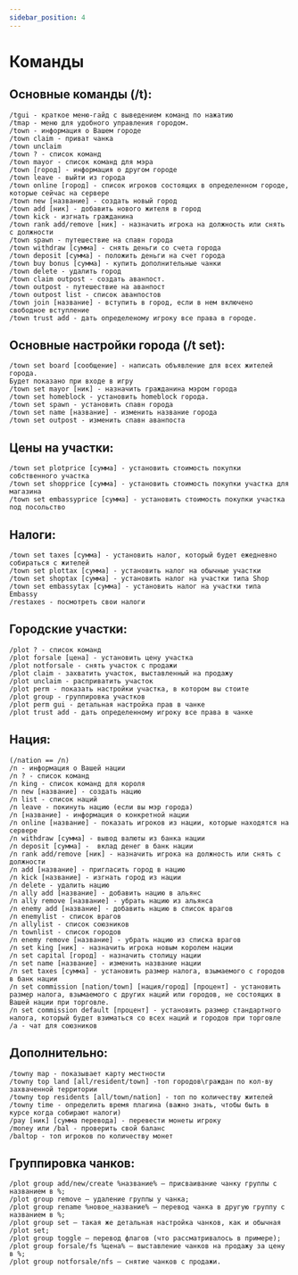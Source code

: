 ```yaml
---
sidebar_position: 4
---
```


# Команды 

## Основные команды (/t):

    /tgui - краткое меню-гайд с выведением команд по нажатию
    /tmap - меню для удобного управления городом.
	/town - информация о Вашем городе
    /town claim - приват чанка
    /town unclaim
    /town ? - список команд
    /town mayor - список команд для мэра
    /town [город] - информация о другом городе
    /town leave - выйти из города
    /town online [город] - список игроков состоящих в определенном городе, которые сейчас на сервере
    /town new [название] - создать новый город
    /town add [ник] - добавить нового жителя в город
    /town kick - изгнать гражданина
    /town rank add/remove [ник] - назначить игрока на должность или снять с должности
	/town spawn - путешествие на спавн города
    /town withdraw [сумма] - снять деньги со счета города
    /town deposit [сумма] - положить деньги на счет города
    /town buy bonus [сумма] - купить дополнительные чанки
    /town delete - удалить город
    /town claim outpost - создать аванпост.
    /town outpost - путешествие на аванпост
    /town outpost list - список аванпостов
    /town join [название] - вступить в город, если в нем включено свободное вступление
	/town trust add - дать определеному игроку все права в городе.

## **Основные настройки города (/t set):**

    /town set board [сообщение] - написать объявление для всех жителей города. 
    Будет показано при входе в игру
    /town set mayor [ник] - назначить гражданина мэром города
    /town set homeblock - установить homeblock города. 
    /town set spawn - установить спавн города
    /town set name [название] - изменить название города
    /town set outpost - изменить спавн аванпоста

## **Цены на участки:**

    /town set plotprice [сумма] - установить стоимость покупки собственного участка
    /town set shopprice [сумма] - установить стоимость покупки участка для магазина
    /town set embassyprice [сумма] - установить стоимость покупки участка под посольство

## **Налоги:**

    /town set taxes [сумма] - установить налог, который будет ежедневно собираться с жителей
    /town set plottax [сумма] - установить налог на обычные участки 
    /town set shoptax [сумма] - установить налог на участки типа Shop
    /town set embassytax [сумма] - установить налог на участки типа Embassy
	/restaxes - посмотреть свои налоги

## **Городские участки:**

    /plot ? - список команд
    /plot forsale [цена] - установить цену участка
    /plot notforsale - снять участок с продажи
    /plot claim - захватить участок, выставленный на продажу
    /plot unclaim - расприватить участок
    /plot perm - показать настройки участка, в котором вы стоите
    /plot group - группировка участков
	/plot perm gui - детальная настройка прав в чанке
	/plot trust add - дать определенному игроку все права в чанке

## **Нация:**

    (/nation == /n)
    /n - информация о Вашей нации
    /n ? - список команд
    /n king - список команд для короля
    /n new [название] - создать нацию
    /n list - список наций
    /n leave - покинуть нацию (если вы мэр города)
    /n [название] - информация о конкретной нации
    /n online [название] - показать игроков из нации, которые находятся на сервере
    /n withdraw [сумма] - вывод валюты из банка нации
    /n deposit [сумма] -  вклад денег в банк нации
    /n rank add/remove [ник] - назначить игрока на должность или снять с должности
    /n add [название] - пригласить город в нацию
    /n kick [название] - изгнать город из нации
    /n delete - удалить нацию
    /n ally add [название] - добавить нацию в альянс
    /n ally remove [название] - убрать нацию из альянса
    /n enemy add [название] - добавить нацию в список врагов
    /n enemylist - список врагов
    /n allylist - список союзников
    /n townlist - список городов
    /n enemy remove [название] - убрать нацию из списка врагов
    /n set king [ник] - назначить игрока новым королем нации
    /n set capital [город] - назначить столицу нации
    /n set name [название] - изменить название нации
    /n set taxes [сумма] - установить размер налога, взымаемого с городов в банк нации
    /n set commission [nation/town] [нация/город] [процент] - установить размер налога, взымаемого с других наций или городов, не состоящих в Вашей нации при торговле.
    /n set commission default [процент] - установить размер стандартного налога, который будет взиматься со всех наций и городов при торговле
    /a - чат для союзников

## **Дополнительно:**

    /towny map - показывает карту местности
    /towny top land [all/resident/town] -топ городов\граждан по кол-ву захваченной территории
    /towny top residents [all/town/nation] - топ по количеству жителей
    /towny time - определить время плагина (важно знать, чтобы быть в курсе когда собирают налоги) 
    /pay [ник] [сумма перевода] - перевести монеты игроку
    /money или /bal - проверить свой баланс
    /baltop - топ игроков по количеству монет

## **Группировка чанков:**

    /plot group add/new/create %название% — присваивание чанку группы с названием в %;
    /plot group remove — удаление группы у чанка;
    /plot group rename %новое_название% — перевод чанка в другую группу с названием в %;
    /plot group set — такая же детальная настройка чанков, как и обычная /plot set;
    /plot group toggle — перевод флагов (что рассматривалось в примере);
    /plot group forsale/fs %цена% — выставление чанков на продажу за цену в %;
    /plot group notforsale/nfs — снятие чанков с продажи.
	
